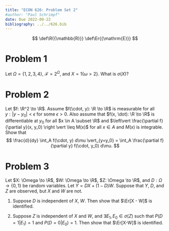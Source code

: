 ```yaml
---
title: "ECON 626: Problem Set 2"
#author: "Paul Schrimpf"
date: Due 2022-09-22
bibliography: ../../626.bib
---
```


$$
\def\R{{\mathbb{R}}}
\def\Er{{\mathrm{E}}}
$$

# Problem 1

Let $\Omega = \{1, 2, 3, 4\}$, $\mathscr{F} = 2^\Omega$, and $X =
1\{\omega > 2 \}$. What is $\sigma(X)$?

# Problem 2

Let $f: \R^2 \to \R$. Assume $f(\cdot, y): \R \to \R$ is measurable
for all $y : |y - y_0| < \epsilon$ for some $\epsilon>0$. Also assume
that $f(x, \dot): \R \to \R$ is differentiable at $y_0$ for all $x \in
A \subset \R$ and $\left\vert \frac{\partial f}{\partial y}(x, y_0)
\right \vert \leq M(x)$ for all $x \in A$ and $M(x)$ is integrable. Show that
$$
\frac{d}{dy} \int_A f(\cdot, y) d\mu \vert_{y=y_0} = \int_A \frac{\partial f}{\partial y} f(\cdot, y_0) d\mu.
$$

# Problem 3

Let $X: \Omega \to \R$, $W:  \Omega \to \R$, $Z: \Omega \to \R$, and $D: \Omega \to \{0, 1\}$ be random variables.
Let $Y = D X + (1-D) W$.  Suppose that $Y$, $D$, and $Z$ are observed, but $X$ and $W$ are not.

1. Suppose $D$ is independent of $X$, $W$.  Then show that $\Er[X - W]$ is identified.

2. Suppose $Z$ is independent of $X$ and $W$, and
$\exists E_1, E_0 \in \sigma(Z)$ such that $P(D=1 | E_1) = 1$ and  $P(D=0|E_0) = 1$.
Then show that $\Er[X-W]$ is identified.
